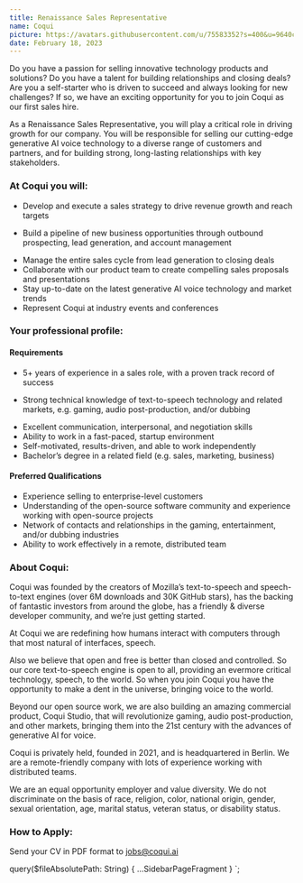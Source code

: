 ```yaml
---
title: Renaissance Sales Representative
name: Coqui
picture: https://avatars.githubusercontent.com/u/75583352?s=400&u=9640c480b84c161c8976d1ebbf2ec3f803f9d82e&v=4
date: February 18, 2023
---
```



Do you have a passion for selling innovative technology products and solutions? Do you have a talent for building
relationships and closing deals? Are you a self-starter who is driven to succeed and always looking for new
challenges? If so, we have an exciting opportunity for you to join Coqui as our first sales hire.

As a Renaissance Sales Representative, you will play a critical role in driving growth for our company. You will be
responsible for selling our cutting-edge generative AI voice technology to a diverse range of customers and partners,
and for building strong, long-lasting relationships with key stakeholders.

<!-- markdownlint-disable no-trailing-punctuation -->

### At Coqui you will:

- Develop and execute a sales strategy to drive revenue growth and reach targets
<!-- markdownlint-disable line-length -->
- Build a pipeline of new business opportunities through outbound prospecting, lead generation, and account management
<!-- markdownlint-enable line-length -->
- Manage the entire sales cycle from lead generation to closing deals
- Collaborate with our product team to create compelling sales proposals and presentations
- Stay up-to-date on the latest generative AI voice technology and market trends
- Represent Coqui at industry events and conferences

### Your professional profile:

#### Requirements

- 5+ years of experience in a sales role, with a proven track record of success
<!-- markdownlint-disable line-length -->
- Strong technical knowledge of text-to-speech technology and related markets, e.g. gaming, audio post-production, and/or dubbing
<!-- markdownlint-enable line-length -->
- Excellent communication, interpersonal, and negotiation skills
- Ability to work in a fast-paced, startup environment
- Self-motivated, results-driven, and able to work independently
- Bachelor’s degree in a related field (e.g. sales, marketing, business)

#### Preferred Qualifications

- Experience selling to enterprise-level customers
- Understanding of the open-source software community and experience working with open-source projects
- Network of contacts and relationships in the gaming, entertainment, and/or dubbing industries
- Ability to work effectively in a remote, distributed team

### About Coqui:

Coqui was founded by the creators of Mozilla’s text-to-speech and speech-to-text engines (over 6M downloads and
30K GitHub stars), has the backing of fantastic investors from around the globe,
has a friendly & diverse developer community, and we’re just getting started.

At Coqui we are redefining how humans interact with computers through that most natural of interfaces, speech.

Also we believe that open and free is better than closed and controlled. So our core text-to-speech
engine is open to all, providing an evermore critical technology, speech, to the world. So when you join Coqui
you have the opportunity to make a dent in the universe, bringing voice to the world.

Beyond our open source work, we are also building an amazing commercial product, Coqui Studio, that will revolutionize
gaming, audio post-production, and other markets, bringing them into the 21st century with the advances of generative
AI for voice.

Coqui is privately held, founded in 2021, and is headquartered in Berlin. We are a remote-friendly company with lots
of experience working with distributed teams.

We are an equal opportunity employer and value diversity. We do not discriminate on the basis of race, religion,
color, national origin, gender, sexual orientation, age, marital status, veteran status, or disability status.

### How to Apply:

Send your CV in PDF format to jobs@coqui.ai

<!-- markdownlint-enable line-length -->

  query($fileAbsolutePath: String) {
    ...SidebarPageFragment
  }
`;
